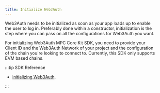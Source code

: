 ```yaml
---
title: Initialize Web3Auth
---
```


Web3Auth needs to be initialized as soon as your app loads up to enable the user to log in.
Preferably done within a constructor, initialization is the step where you can pass on all the
configurations for Web3Auth you want.

For initializing Web3Auth MPC Core Kit SDK, you need to provide your Client ID and the Web3Auth
Network of your project and the configuration of the chain you're looking to connect to. Currently,
this SDK only supports EVM based chains.

:::tip SDK Reference

- [Initializing Web3Auth](/sdk/mpc-core-kit/mpc-core-kit-react-native/initialize#instantiating-web3auth).

:::
